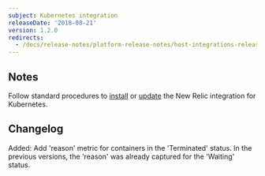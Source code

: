 ```yaml
---
subject: Kubernetes integration
releaseDate: '2018-08-21'
version: 1.2.0
redirects:
  - /docs/release-notes/platform-release-notes/host-integrations-release-notes/new-relic-integration-kubernetes-120
---
```


## Notes

Follow standard procedures to [install](/docs/integrations/host-integrations/host-integrations-list/kubernetes-monitoring-integration#install) or [update](/docs/integrations/host-integrations/host-integrations-list/kubernetes-monitoring-integration#update) the New Relic integration for Kubernetes.

## Changelog

Added: Add 'reason' metric for containers in the 'Terminated' status. In the previous versions, the 'reason' was already captured for the 'Waiting' status.
